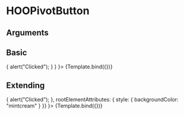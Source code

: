 
<Meta title="Components/Buttons/HOOPivotButton" component={HOOPivotButton} />

# HOOPivotButton


## Arguments

<ArgTypes of={HOOPivotButton} />


## Basic
<Canvas>
  <Story 
    name="Basic"
    args = { 
      { label: "Pivot Button", isActive: true, onClick: () => { alert("Clicked"); } }
    }>
    {Template.bind({})}
  </Story>
</Canvas>

## Extending
<Canvas>
  <Story 
    name="Extending"
    args = { 
     { label: "Pivot Button", isActive: true, onClick: () => { alert("Clicked"); },
        rootElementAttributes: { style: { backgroundColor: "mintcream" } }}
    }>
    {Template.bind({})}
  </Story>
</Canvas>
